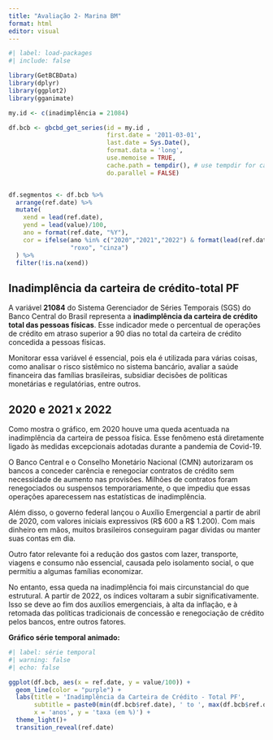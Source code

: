---
title: "Avaliação 2- Marina BM"
format: html
editor: visual
---

```{r}
#| label: load-packages
#| include: false

library(GetBCBData)
library(dplyr)
library(ggplot2)
library(gganimate)

my.id <- c(inadimplência = 21084)

df.bcb <- gbcbd_get_series(id = my.id ,
                           first.date = '2011-03-01',
                           last.date = Sys.Date(),
                           format.data = 'long',
                           use.memoise = TRUE, 
                           cache.path = tempdir(), # use tempdir for cache folder
                           do.parallel = FALSE)


df.segmentos <- df.bcb %>%
  arrange(ref.date) %>%
  mutate(
    xend = lead(ref.date),
    yend = lead(value)/100,
    ano = format(ref.date, "%Y"),
    cor = ifelse(ano %in% c("2020","2021","2022") & format(lead(ref.date), "%Y") %in% c("2020", "2021","2022"), 
                 "roxo", "cinza")
  ) %>%
  filter(!is.na(xend)) 


```

## Inadimplência da carteira de crédito-total PF

A variável **21084** do Sistema Gerenciador de Séries Temporais (SGS) do Banco Central do Brasil representa a **inadimplência da carteira de crédito total das pessoas físicas**. Esse indicador mede o percentual de operações de crédito em atraso superior a 90 dias no total da carteira de crédito concedida a pessoas físicas.

Monitorar essa variável é essencial, pois ela é utilizada para várias coisas, como analisar o risco sistêmico no sistema bancário, avaliar a saúde financeira das famílias brasileiras, subsidiar decisões de políticas monetárias e regulatórias, entre outros.

## 2020 e 2021 x 2022

Como mostra o gráfico, em 2020 houve uma queda acentuada na inadimplência da carteira de pessoa física. Esse fenômeno está diretamente ligado às medidas excepcionais adotadas durante a pandemia de Covid-19.

O Banco Central e o Conselho Monetário Nacional (CMN) autorizaram os bancos a conceder carência e renegociar contratos de crédito sem necessidade de aumento nas provisões. Milhões de contratos foram renegociados ou suspensos temporariamente, o que impediu que essas operações aparecessem nas estatísticas de inadimplência.

Além disso, o governo federal lançou o Auxílio Emergencial a partir de abril de 2020, com valores iniciais expressivos (R\$ 600 a R\$ 1.200). Com mais dinheiro em mãos, muitos brasileiros conseguiram pagar dívidas ou manter suas contas em dia.

Outro fator relevante foi a redução dos gastos com lazer, transporte, viagens e consumo não essencial, causada pelo isolamento social, o que permitiu a algumas famílias economizar.

No entanto, essa queda na inadimplência foi mais circunstancial do que estrutural. A partir de 2022, os índices voltaram a subir significativamente. Isso se deve ao fim dos auxílios emergenciais, à alta da inflação, e à retomada das políticas tradicionais de concessão e renegociação de crédito pelos bancos, entre outros fatores.

**Gráfico série temporal animado:**

```{r}
#| label: série temporal 
#| warning: false 
#| echo: false 

ggplot(df.bcb, aes(x = ref.date, y = value/100)) +
  geom_line(color = "purple") + 
  labs(title = 'Inadimplência da Carteira de Crédito - Total PF', 
       subtitle = paste0(min(df.bcb$ref.date), ' to ', max(df.bcb$ref.date)),
       x = 'anos', y = 'taxa (em %)') + 
  theme_light()+
  transition_reveal(ref.date)


```
